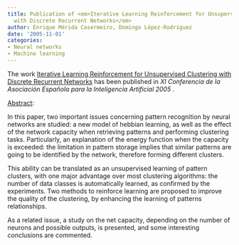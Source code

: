 ```yaml
---
title: Publication of <em>Iterative Learning Reinforcement for Unsupervised Clustering
  with Discrete Recurrent Networks</em>
author: Enrique Mérida Casermeiro, Domingo López-Rodríguez
date: '2005-11-01'
categories:
- Neural networks
- Machine learning
---
```


The work <u>Iterative Learning Reinforcement for Unsupervised Clustering with Discrete Recurrent Networks</u> has been published in <em><em>XI Conferencia de la Asociación Española para la Inteligencia Artificial</em> 2005
</em>.

<u>Abstract</u>:


In this paper, two important issues concerning pattern recognition by neural networks are studied: a new model of hebbian learning, as well as the effect of the network capacity when retrieving patterns and performing clustering tasks. Particularly, an explanation of the energy function when the capacity is exceeded: the limitation in pattern storage implies that similar patterns are going to be identified by the network, therefore forming different clusters.

This ability can be translated as an unsupervised learning of pattern clusters, with one major advantage over most clustering algorithms: the number of data classes is automatically learned, as confirmed by the experiments. Two methods to reinforce learning are proposed to improve the quality of the clustering, by enhancing the learning of patterns relationships.

As a related issue, a study on the net capacity, depending on the number of neurons and possible outputs, is presented, and some interesting conclusions are commented.

